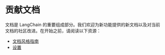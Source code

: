 # 贡献文档

文档是 LangChain 的重要组成部分。我们欢迎为新功能提供的新文档以及对当前文档的社区改进。在开始之前，请阅读以下资源：

- [文档风格指南](/docs/contributing/documentation/style_guide/)
- [设置](/docs/contributing/documentation/setup/)